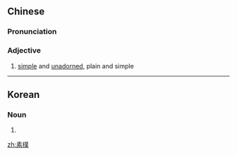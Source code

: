 {{also|素朴}}
==Chinese==
{{zh-forms|s=素朴}}

===Pronunciation===
{{zh-pron
|m=sù朴
|c=sou3 pok3
|mn=qz,xm,zz:sò͘-phok
|cat=a
}}

===Adjective===
{{zh-adj}}

# [[simple]] and [[unadorned]], plain and simple

----

==Korean==
{{ko-hanjatab}}

===Noun===
{{ko-noun|hangeul=소박|mr=|y=}}

# {{hanja form of|소박|being [[simple]], [[naïve]]}}

[[zh:素樸]]
